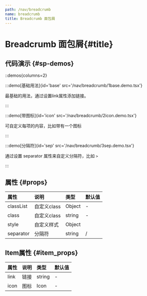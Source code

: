 ```yaml
---
path: /nav/breadcrumb
name: breadcrumb
title: Breadcrumb 面包屑
---
```



<div class="sys-ctx-main-left">

# Breadcrumb 面包屑\{#title\}

## 代码演示 \{#sp-demos\}

::demos{columns=2}

:::demo[基础用法]{id='base' src='/nav/breadcrumb/1base.demo.tsx'}

最基础的用法，通过设置link属性添加链接。

:::



:::demo[带图标]{id='icon' src='/nav/breadcrumb/2icon.demo.tsx'}

可自定义每项的内容，比如带有一个图标

:::


:::demo[分隔符]{id='sep' src='/nav/breadcrumb/3sep.demo.tsx'}

通过设置 separator 属性来自定义分隔符，比如 `>`

:::


## 属性 \{#props\}

| 属性 | 说明 | 类型 | 默认值 |
| :--- | :---- | :--- | :--- |
|classList|自定义class|Object|-|
|class|自定义class|string|-|
|style|自定义样式|Object||
|separator|分隔符|string|/|

## Item属性 \{#item_props\}

| 属性 | 说明 | 类型 | 默认值 |
| :--- | :---- | :--- | :--- |
|link|链接|string|-|
|icon|图标|Icon|-|


</div>


